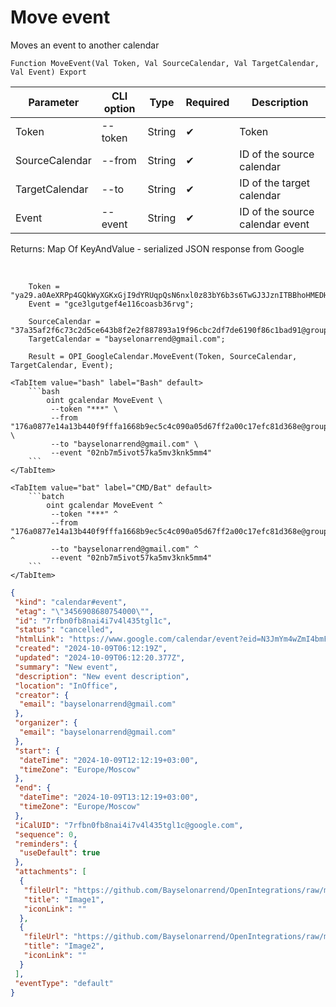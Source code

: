 ﻿---
sidebar_position: 5
---


# Move event
 Moves an event to another calendar



`Function MoveEvent(Val Token, Val SourceCalendar, Val TargetCalendar, Val Event) Export`

  | Parameter | CLI option | Type | Required | Description |
  |-|-|-|-|-|
  | Token | --token | String | &#x2714; | Token |
  | SourceCalendar | --from | String | &#x2714; | ID of the source calendar |
  | TargetCalendar | --to | String | &#x2714; | ID of the target calendar |
  | Event | --event | String | &#x2714; | ID of the source calendar event |

  
  Returns:  Map Of KeyAndValue - serialized JSON response from Google

<br/>




```bsl title="1C:Enterprise/OneScript code example"
    Token = "ya29.a0AeXRPp4GQkWyXGKxGjI9dYRUqpQsN6nxl0z83bY6b3s6TwGJ3JznITBBhoHMEDHPF6sCDeNnyAAykBPLfqweLCigrMVX4FL8vcelNFAex...";
    Event = "gce3lgutgef4e116coasb36rvg";

    SourceCalendar = "37a35af2f6c73c2d5ce643b8f2e2f887893a19f96cbc2df7de6190f86c1bad91@group.calendar.google.com";
    TargetCalendar = "bayselonarrend@gmail.com";

    Result = OPI_GoogleCalendar.MoveEvent(Token, SourceCalendar, TargetCalendar, Event);
```
 

 <Tabs>
  
    <TabItem value="bash" label="Bash" default>
        ```bash
            oint gcalendar MoveEvent \
             --token "***" \
             --from "176a0877e14a13b440f9fffa1668b9ec5c4c090a05d67ff2a00c17efc81d368e@group.calendar.google.com" \
             --to "bayselonarrend@gmail.com" \
             --event "02nb7m5ivot57ka5mv3knk5mm4"
        ```
    </TabItem>
  
    <TabItem value="bat" label="CMD/Bat" default>
        ```batch
            oint gcalendar MoveEvent ^
             --token "***" ^
             --from "176a0877e14a13b440f9fffa1668b9ec5c4c090a05d67ff2a00c17efc81d368e@group.calendar.google.com" ^
             --to "bayselonarrend@gmail.com" ^
             --event "02nb7m5ivot57ka5mv3knk5mm4"
        ```
    </TabItem>
</Tabs>


```json title="Result"
{
 "kind": "calendar#event",
 "etag": "\"3456908680754000\"",
 "id": "7rfbn0fb8nai4i7v4l435tgl1c",
 "status": "cancelled",
 "htmlLink": "https://www.google.com/calendar/event?eid=N3JmYm4wZmI4bmFpNGk3djRsNDM1dGdsMWMgNjA2MTNkNTNjNDY3MGFiZGNlZWMzZTc2OTNjYTQ3NWIwZTg4ZGMxNjc4ZGI3MjEwNTIxMzU2YjQ5NDBhNjE0OEBn",
 "created": "2024-10-09T06:12:19Z",
 "updated": "2024-10-09T06:12:20.377Z",
 "summary": "New event",
 "description": "New event description",
 "location": "InOffice",
 "creator": {
  "email": "bayselonarrend@gmail.com"
 },
 "organizer": {
  "email": "bayselonarrend@gmail.com"
 },
 "start": {
  "dateTime": "2024-10-09T12:12:19+03:00",
  "timeZone": "Europe/Moscow"
 },
 "end": {
  "dateTime": "2024-10-09T13:12:19+03:00",
  "timeZone": "Europe/Moscow"
 },
 "iCalUID": "7rfbn0fb8nai4i7v4l435tgl1c@google.com",
 "sequence": 0,
 "reminders": {
  "useDefault": true
 },
 "attachments": [
  {
   "fileUrl": "https://github.com/Bayselonarrend/OpenIntegrations/raw/main/service/test_data/picture.jpg",
   "title": "Image1",
   "iconLink": ""
  },
  {
   "fileUrl": "https://github.com/Bayselonarrend/OpenIntegrations/raw/main/service/test_data/picture2.jpg",
   "title": "Image2",
   "iconLink": ""
  }
 ],
 "eventType": "default"
}
```
